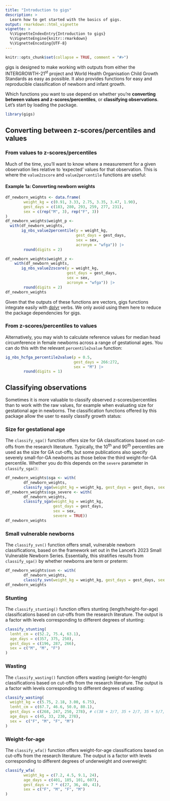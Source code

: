 ```yaml
---
title: "Introduction to gigs"
description: >
  Learn how to get started with the basics of gigs.
output: rmarkdown::html_vignette
vignette: >
  %\VignetteIndexEntry{Introduction to gigs}
  %\VignetteEngine{knitr::rmarkdown}
  %\VignetteEncoding{UTF-8}
---
```


```r
knitr::opts_chunk$set(collapse = TRUE, comment = "#>")
```

gigs is designed to make working with outputs from either the
INTERGROWTH-21<sup>st</sup> project and World Health Organisation Child Growth
Standards as easy as possible. It also provides functions for easy and
reproducible classification of newborn and infant growth.

Which functions you want to use depend on whether you're **converting between
values and z-scores/percentiles**, or **classifying observations**. Let's start
by loading the package.

```r
library(gigs)
```

## Converting between z-scores/percentiles and values

### From values to z-scores/percentiles
Much of the time, you'll want to know where a measurement for a given
observation lies relative to 'expected' values for that observation. This is
where the `value2zscore` and `value2percentile` functions are useful:

#### Example 1a: Converting newborn weights
```r
df_newborn_weights <- data.frame(
        weight_kg = c(0.91, 3.33, 2.75, 3.35, 3.47, 1.90),
        gest_days = c(183, 280, 293, 259, 277, 231),
        sex = c(rep("M", 3), rep("F", 3))
)
df_newborn_weights$weight_p <-
  with(df_newborn_weights,
       ig_nbs_value2percentile(y = weight_kg,
                               gest_days = gest_days,
                               sex = sex,
                               acronym = "wfga")) |>
        round(digits = 2)

df_newborn_weights$weight_z <-
    with(df_newborn_weights,
       ig_nbs_value2zscore(y = weight_kg,
                           gest_days = gest_days,
                           sex = sex,
                           acronym = "wfga")) |>
        round(digits = 2)
df_newborn_weights
```

Given that the outputs of these functions are vectors, gigs functions integrate
easily with [dplyr](https://dplyr.tidyverse.org/) verbs. We only avoid using
them here to reduce the package dependencies for gigs.

### From z-scores/percentiles to values
Alternatively, you may wish to calculate reference values for median head
circumference in female newborns across a range of gestational ages. You can do
this with the relevant `percentile2value` function:
```r
ig_nbs_hcfga_percentile2value(p = 0.5,
                              gest_days = 266:272,
                              sex = "M") |>
        round(digits = 1)
```

## Classifying observations
Sometimes it is more valuable to classify observed z-scores/percentiles than to
work with the raw values, for example when evaluating size for gestational age
in newborns. The classification functions offered by this package allow the user
to easily classify growth status:

### Size for gestational age
The `classify_sga()` function offers size for GA classifications based on
cut-offs from the research literature. Typically, the 10<sup>th</sup> and
90<sup>th</sup> percentiles are used as the size for GA cut-offs, but some
publications also specify severely small-for-GA newborns as those below the
third weight-for-GA percentile. Whether you do this depends on the `severe`
parameter in `classify_sga()`:
```r
df_newborn_weights$sga <- with(
        df_newborn_weights,
        classify_sga(weight_kg = weight_kg, gest_days = gest_days, sex = sex))
df_newborn_weights$sga_severe <- with(
        df_newborn_weights,
        classify_sga(weight_kg = weight_kg,
                     gest_days = gest_days,
                     sex = sex,
                     severe = TRUE))
df_newborn_weights
```

### Small vulnerable newborns
The `classify_svn()` function offers small, vulnerable newborn classifications,
based on the framework set out in the Lancet's 2023 Small Vulnerable Newborn
Series. Essentially, this stratifies results from `classify_sga()` by whether
newborns are term or preterm:
```r
df_newborn_weights$svn <- with(
        df_newborn_weights,
        classify_svn(weight_kg = weight_kg, gest_days = gest_days, sex = sex))
df_newborn_weights
```

### Stunting
The `classify_stunting()` function offers stunting (length/height-for-age)
classifications based on cut-offs from the research literature. The output is a
factor with levels corresponding to different degrees of stunting:
```r
classify_stunting(
  lenht_cm = c(52.2, 75.4, 63.1),
  age_days = c(357, 375, 250),
  gest_days = c(196, 287, 266),
  sex = c("M", "M", "F")
)
```

### Wasting
The `classify_wasting()` function offers wasting (weight-for-length)
classifications based on cut-offs from the research literature. The output is a
factor with levels corresponding to different degrees of wasting:
```r
classify_wasting(
  weight_kg = c(5.75, 2.18, 3.00, 6.75),
  lenht_cm = c(67.7, 46.6, 50.0, 80.1),
  gest_days = c(268, 247, 250, 278), # c(38 + 2/7, 35 + 2/7, 35 + 5/7, 39 + 5/7) * 7,
  age_days = c(45, 33, 230, 278),
  sex =  c("F", "M", "F", "M")
)
```

### Weight-for-age
The `classify_wfa()` function offers weight-for-age classifications based on
cut-offs from the research literature. The output is a factor with levels
corresponding to different degrees of underweight and overweight:
```r
classify_wfa(
        weight_kg = c(7.2, 4.5, 9.1, 24),
        age_days = c(401, 185, 101, 607),
        gest_days = 7 * c(27, 36, 40, 41),
        sex = c("F", "M", "F", "M")
)
```




